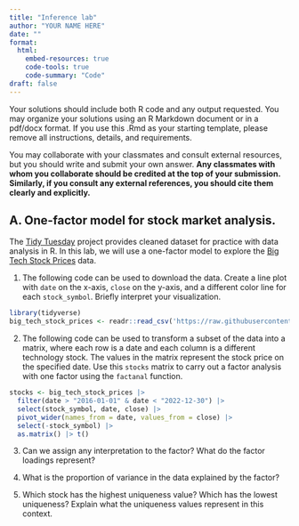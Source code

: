 ```yaml
---
title: "Inference lab"
author: "YOUR NAME HERE"
date: ""
format: 
  html:
    embed-resources: true
    code-tools: true
    code-summary: "Code"
draft: false
---
```

Your solutions should include both R code and any output requested. You may organize your solutions using an R Markdown document or in a pdf/docx format. If you use this .Rmd as your starting template, please remove all instructions, details, and requirements. 

You may collaborate with your classmates and consult external resources, but you should write and submit your own answer. **Any classmates with whom you collaborate should be credited at the top of your submission. Similarly, if you consult any external references, you should cite them clearly and explicitly.**

## A. One-factor model for stock market analysis.

The [Tidy Tuesday](https://github.com/rfordatascience/tidytuesday/tree/master) project provides cleaned dataset for practice with data analysis in R. In this lab, we will use a one-factor model to explore the [Big Tech Stock Prices](https://github.com/rfordatascience/tidytuesday/blob/master/data/2023/2023-02-07/readme.md) data.

1. The following code can be used to download the data. Create a line plot with `date` on the x-axis, `close` on the y-axis, and a different color line for each `stock_symbol`. Briefly interpret your visualization.

```r
library(tidyverse)
big_tech_stock_prices <- readr::read_csv('https://raw.githubusercontent.com/rfordatascience/tidytuesday/master/data/2023/2023-02-07/big_tech_stock_prices.csv')
```

2. The following code can be used to transform a subset of the data into a matrix, where each row is a date and each column is a different technology stock. The values in the matrix represent the stock price on the specified date. Use this `stocks` matrix to carry out a factor analysis with one factor using the `factanal` function.

```r
stocks <- big_tech_stock_prices |>
  filter(date > "2016-01-01" & date < "2022-12-30") |>
  select(stock_symbol, date, close) |>
  pivot_wider(names_from = date, values_from = close) |>
  select(-stock_symbol) |>
  as.matrix() |> t()
```

3. Can we assign any interpretation to the factor? What do the factor loadings represent?

4. What is the proportion of variance in the data explained by the factor? 

5. Which stock has the highest uniqueness value? Which has the lowest uniqueness? Explain what the uniqueness values represent in this context.


